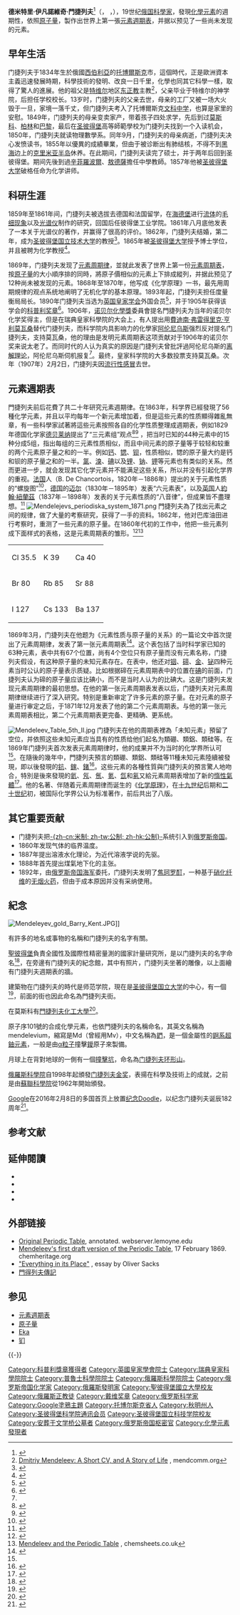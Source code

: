 {{NoteTA
|G1 = Chemistry
|1=zh:托博爾斯克;zh-tw:托波爾斯克;
}}
{{Infobox scientist
|name              = 德米特里·伊万诺维奇·门捷列夫
|image             = DIMendeleevCab.jpg
|caption           = 门捷列夫于1897年
|birth_date        = {{birth date|1834|2|8|df=yes}}
|birth_place       = {{flagicon|Russia}} [[俄罗斯帝国|俄罗斯帝国]][[托博爾斯克省|托博爾斯克省]][[托博爾斯克|托博爾斯克]]
|death_date        = {{death date and age|1907|2|2|1834|2|8|df=yes}}
|death_place       =  {{flagicon|Russia}} [[俄罗斯帝国|俄罗斯帝国]][[圣彼得堡|圣彼得堡]]
|nationality       = {{flag|Russian Empire}}
|fields            = 化学、物理学
|workplaces        =
|alma_mater        = [[圣彼得堡大学|圣彼得堡大学]]
|doctoral_advisor  =
|academic_advisors =
|doctoral_students =
|notable_students  = 
|known_for         = 发明[[元素周期表|元素周期表]]
|awards           = [[戴维奖章|戴维奖章]]（1882年）<br>[[科普利獎章|科普利獎章]]（1905年）
|influences        =
|influenced        =
|religion          = [[东正教|东正教]]
|signature         =  <!--(filename only)-->
}}
'''德米特里·伊凡諾維奇·門捷列夫'''<ref>{{Cite web|url=http://terms.naer.edu.tw/detail/1184405/|title=Mendeleev - 門得列夫|accessdate=2016-10-25|work=terms.naer.edu.tw|archive-url=https://web.archive.org/web/20161025235739/http://terms.naer.edu.tw/detail/1184405/|archive-date=2016-10-25|dead-url=yes}}</ref>（{{lang-ru|'''Дми́трий Ива́нович Менделе́ев'''}}，{{IPA-ru|ˈdmʲitrʲɪj ɪˈvanəvʲɪtɕ mʲɪndʲɪˈlʲejɪf}} {{Audio|ru-Dmitri_Mendeleev.ogg|讀音|}}，{{bd|1834年|2月8日|1907年|2月2日|catIdx=Mendeleev, Dmitri}}），19世纪[[俄罗斯帝国|俄国]][[科學家|科學家]]，發現[[化學元素|化學元素]]的週期性，依照[[原子量|原子量]]，製作出世界上第一張[[元素週期表|元素週期表]]，并据以预见了一些尚未发现的元素。

== 早年生活 ==
门捷列夫于1834年生於俄國[[西伯利亞|西伯利亞]]的[[托博爾斯克|托博爾斯克]]市，這個時代，正是歐洲資本主義迅速發展時期，科學技術的發明、改良一日千里，化學也同其它科學一樣，取得了驚人的進展。他的祖父是[[特维尔|特维尔]]地区[[东正教|东正教]]主教<ref>[http://www.mendcomm.org/Mendeleev.aspx Dmitriy Mendeleev: A Short CV, and A Story of Life] {{Wayback|url=http://www.mendcomm.org/Mendeleev.aspx |date=20170825073835 }}, mendcomm.org</ref>，父亲毕业于特维尔的神学院，后担任学校校长。13岁时，门捷列夫的父亲去世，母亲的工厂又被一场大火毁于一旦，家境一落千丈，但门捷列夫考入了托博爾斯克[[文科中学|文科中学]]，也算是家里的安慰。1849年，门捷列夫的母亲变卖家产，带着孩子四处求学，先后到过[[莫斯科|莫斯科]]、[[柏林|柏林]]和[[巴黎|巴黎]]，最后在[[圣彼得堡|圣彼得堡]]高等師範學校为门捷列夫找到一个入读机会，1850年，门捷列夫就读物理數學系。同年9月，门捷列夫的母亲病逝，门捷列夫决心发愤读书，1855年以優異的成績畢業，但由于被诊断出有肺结核，不得不到[[黑海|黑海]]边上的[[克里米亚半岛|克里米亚半岛]]休养。在此期间，门捷列夫读完了硕士，并于两年后回到圣彼得堡。期间先後到過[[辛菲羅波爾|辛菲羅波爾]]、[[敖德薩|敖德薩]]擔任中學教師。1857年他被[[圣彼得堡大学|圣彼得堡大学]]破格任命为化学讲师。

== 科研生涯 ==
1859年至1861年间，门捷列夫被选拔去德国和法国留学，在[[海德堡|海德堡]]进行[[流体|流体]]的[[毛细现象|毛细现象]]以及[[光谱仪|光谱仪]]制作的研究，回国后任彼得堡工业学院。1861年八月底他发表了一本关于光谱仪的著作，并赢得了很高的评价。1862年，门捷列夫结婚，第二年，成为[[圣彼得堡国立技术大学|圣彼得堡国立技术大学]]的教授<ref>{{cite web |url=http://www.rustest.spb.ru/site/9/4/index.html |language=ru |title=Rustest.spb.ru |publisher=Rustest.spb.ru |accessdate=13 March 2010 |deadurl=yes |archiveurl=https://web.archive.org/web/20100922084854/http://www.rustest.spb.ru/site/9/4/index.html |archivedate=2010年9月22日 }}</ref>。1865年被[[圣彼得堡大学|圣彼得堡大学]]授予博士学位，并且被聘为化学教授<ref>{{cite web|title=化学地图师：门捷列夫、莫斯莱|url=http://222.200.136.143/WebCai/history/Lecture/chemmapmaker.html|accessdate=2009-07-27}}{{dead link|date=2018年2月 |bot=InternetArchiveBot |fix-attempted=yes }}</ref>。

1869年，门捷列夫发现了[[元素周期律|元素周期律]]，並就此发表了世界上第一份[[元素周期表|元素周期表]]，按[[原子量|原子量]]的大小順序排的同時，將原子價相似的元素上下排成縱列，并据此预见了12种尚未被发现的元素。1868年至1870年，他写成《化学原理》一书，最先用周期規律的观点系统地阐明了无机化学的基本原理。1893年起，门捷列夫担任度量衡局局长。1890年门捷列夫当选为[[英国皇家学会|英国皇家学会]]外国会员<ref>{{cite web|title=德米特里·门捷列夫|url=http://www.szpa.org.cn/Article_View.asp?id=1532|accessdate=2009-07-27}}{{deadlink}}</ref>，并于1905年获得该学会的[[科普利奖章|科普利奖章]]<ref name="國科會">{{cite web|url=http://highscope.ch.ntu.edu.tw/wordpress/?p=3490|language=zh|title=門得列夫（Dmitri Mendeleev） Ⅱ|publisher=國科會高瞻自然科學教學資源平台|date=2008-07-23|accessdate=2014-01-29|author=董騰元|archive-date=2016-12-22|archive-url=https://web.archive.org/web/20161222005425/http://highscope.ch.ntu.edu.tw/wordpress/?p=3490|dead-url=no}}</ref>。1906年，[[诺贝尔化學獎|诺贝尔化學獎]]委員會提名門捷列夫为当年的诺贝尔化学奖得主，但是在瑞典皇家科學院的大会上，有人提出用[[費迪南·弗雷得里克·亨利莫瓦桑|費迪南·弗雷得里克·亨利莫瓦桑]]替代门捷列夫，而科学院内具影响力的化學家[[阿伦尼乌斯|阿伦尼乌斯]]强烈反对提名门捷列夫，支持莫瓦桑，他的理由是发明元素周期表这项贡献对于1906年的诺贝尔奖来说太老了。而同时代的人认为真实的原因是门捷列夫曾批評過阿伦尼乌斯的[[酸碱电离理论|离解理论]]，阿伦尼乌斯伺机报复<ref name="國科會"/>。最终，皇家科学院的大多数投票支持莫瓦桑。次年（1907年）2月2日，门捷列夫因[[流行性感冒|流行性感冒]]去世。

== 元素週期表 ==
門捷列夫前后花費了共二十年研究元素週期律。在1863年，科学界已經發現了56種化学元素，并且以平均每年一个新元素增加着，但是這些元素的性质顯得雜亂無章，有一些科學家試著將這些元素按照各自的化学性质整理成週期表，例如1829年德国化学家[[約翰·沃爾夫岡·德貝萊納|德贝莱纳]]提出了“三元素组”观点<ref>{{cite web| title = Johann Wolfgang Dobereiner| publisher = | date = | url = http://chemed.chem.purdue.edu/genchem/history/dobereiner.html| accessdate = 2008-03-08| archive-url = https://web.archive.org/web/20160323155930/http://chemed.chem.purdue.edu/genchem/history/dobereiner.html| archive-date = 2016-03-23| dead-url = yes}}</ref><ref>{{cite web | title = A Historic Overview: Mendeleev and the Periodic Table | publisher =  | date =  | url = http://genesismission.jpl.nasa.gov/educate/scimodule/UnderElem/UnderElem_pdf/HistOverST.pdf | accessdate = 2008-03-08 | archive-date = 2008-03-07 | archive-url = https://web.archive.org/web/20080307024243/http://genesismission.jpl.nasa.gov/educate/scimodule/UnderElem/UnderElem_pdf/HistOverST.pdf | dead-url = yes }}</ref> ，把当时已知的44种元素中的15种分成5组，指出每组的三元素性质相似，而且中间元素的原子量等于较轻和较重的两个元素原子量之和的一半。例如[[钙|钙]]、[[锶|锶]]、[[钡|钡]]，性质相似，锶的原子量大约是钙和钡的原子量之和的一半。[[氯|氯]]、[[溴|溴]]、[[碘|碘]]以及[[锂|锂]]、[[钠|钠]]、[[钾|钾]]等元素也有类似的关系。然而更进一步，就会发现其它化学元素并不能满足这些关系，所以并没有引起化学界的重视。[[法国|法国]]人{{le|德尚寇特斯|Alexandre-Émile Béguyer de Chancourtois}}（B. De Chancortois，1820年－1886年）提出的关于元素性质的“螺旋图”<ref>{{Cite web |url=http://www.ngensis.com/NGE/elements/elementum.htm |title=元素 |accessdate=2014-01-28 |publisher=延陵科學綜合室 |archive-date=2019-01-20 |archive-url=https://web.archive.org/web/20190120221928/http://www.ngensis.com/NGE/elements/elementum.htm |dead-url=no }}</ref>，[[德国|德国]]的[[尤利乌斯·洛塔尔·迈耶尔|迈尔]]（1830年－1895年）发表“六元素表”，以及[[英国|英国]]人[[約翰·紐蘭茲|約翰·紐蘭茲]]（1837年－1898年）发表的关于元素性质的“八音律”，但成果皆不盡理想。<ref>{{cite web|title=门捷列夫 |url=http://202.117.144.138/hxzht/hxjxzh/mjlf.pdf}}{{deadlink}}</ref>
[[Image:Mendelejevs_periodiska_system_1871.png|thumb]]
門捷列夫為了找出元素之间的规律，做了大量的考察研究，获得了一手的资料。1862年，他对巴库油田进行考察时，重测了一些元素的原子量。在1860年代初的工作中，他把一些元素列成下面样式的表格，这是元素周期表的雏形。<ref>{{cite web |url=http://www.wou.edu/las/physci/ch412/perhist.htm |language=en |title=A brief history of the development of the period table |publisher=Western Oregon University |accessdate=2014-01-28 |archive-date=2015-05-03 |archive-url=https://web.archive.org/web/20150503003958/http://www.wou.edu/las/physci/ch412/perhist.htm |dead-url=no }}</ref><ref>[http://www.chemsheets.co.uk/GCSEPeriod07.doc Mendeleev and the Periodic Table] {{webarchive|url=https://web.archive.org/web/20110912072801/http://www.chemsheets.co.uk/GCSEPeriod07.doc |date=2011-09-12 }}, chemsheets.co.uk</ref>

{| class="wikitable"
|-
| Cl 35.5 || K 39 || Ca 40
|-
| Br 80 || Rb 85 || Sr 88
|-
| I 127 || Cs 133 || Ba 137
|}

1869年3月，门捷列夫在他题为《元素性质与原子量的关系》的一篇论文中首次提出了元素周期律，发表了第一张元素周期表<ref name="zhongguoqingnianbao">{{cite web|title=门捷列夫：激情一生，悲情一世|url=http://www.neworiental.org/publish/portal0/tab1119/info354029.htm|author=王波|publisher=中国青年报|accessdate=2009-07-28}}{{dead link|date=2018年2月 |bot=InternetArchiveBot |fix-attempted=yes }}</ref>。这个表包括了当时科学家已知的63种元素，表中共有67个位置，尚有4个空位只有原子量而没有元素名称，门捷列夫假设，有这种原子量的未知元素存在。在表中，他还对[[铟|铟]]、[[碲|碲]]、[[金|金]]、[[铋|铋]]四种元素当时公认的原子量表示质疑。比如根据碲在元素周期表中的位置在[[碘|碘]]的前面，门捷列夫认为碲的原子量应该比碘小，而不是当时人认为的比碘大。这是门捷列夫发现元素周期律的最初思想。在他的第一张元素周期表发表以后，门捷列夫对元素周期律继续进行了深入研究。特别是重新审定了许多元素的原子量。在对元素的原子量进行审定之后，于1871年12月发表了他的第二个元素周期表。与他的第一张元素周期表相比，第二个元素周期表更完备、更精确、更系统。

[[File:Mendeleev_Table_5th_II.jpg|thumb]]
门捷列夫在他的周期表裡為「未知元素」預留了空位，并依照这些未知元素应当具有的性质给他们起名为類硼、類鋁、類硅等。在1869年门捷列夫首次发表元素周期律时，他的成果并不为当时的化学界所认可<ref name="zhongguoqingnianbao"/>。在隨後的幾年中，門捷列夫預言的類硼、類鋁、類硅等11種未知元素陸續被發現，即以後發現的[[鈧|鈧]]、[[鎵|鎵]]、[[鍺|鍺]]<ref>{{cite news |author=蔡永彬 |coauthors= |title=化學元素解析／原子量不固定 科學界新共識 |url=http://mag.udn.com/mag/edu/storypage.jsp?f_ART_ID=295689 |work=新聞中的科學 |publisher=聯合新聞網 |date=2011-01-10 |accessdate=2014-01-28 |archive-date=2014-02-01 |archive-url=https://web.archive.org/web/20140201191000/http://mag.udn.com/mag/edu/storypage.jsp?f_ART_ID=295689 |dead-url=no }}</ref>。这些元素的各種性質與门捷列夫的預言驚人地吻合，特別是後來發現的[[氦|氦]]、[[氖|氖]]、[[氬|氬]]、[[氪|氪]]、[[氙|氙]]和[[氡|氡]]又給元素周期表增加了新的[[稀有气体|惰性氣體]]<ref>{{cite web|title=门捷列夫与元素周期律的发现|url=http://www.cnfxj.org/Html/kejishihua/2009-2/12/151607109.html|accessdate=2009-07-28|author=钟樊文|deadurl=yes|archiveurl=https://web.archive.org/web/20100213012938/http://www.cnfxj.org/Html/kejishihua/2009-2/12/151607109.html|archivedate=2010-02-13}}</ref>。他的名著、伴随着元素周期律而诞生的《[[化学原理|化学原理]]》，在[[十九世纪|十九世纪]]后期和[[二十世纪|二十世纪]]初，被国际化学界公认为标准著作，前后共出了八版。

== 其它重要贡献 ==
*门捷列夫把[[米制|-{zh-cn:米制; zh-tw:公制; zh-hk:公制}-]]系统引入到[[俄罗斯帝国|俄罗斯帝国]]。
*1860年发现气体的临界温度。
*1887年提出溶液水化理论，为近代溶液学说的先驱。
*1888年首先提出煤氣地下化的主张。
*1892年，由[[俄罗斯帝国海军|俄罗斯帝国海军]]委托，门捷列夫发明了[[焦珂罗酊|焦珂罗酊]]，一种基于[[硝化纤维|硝化纤维]]的[[无烟火药|无烟火药]]，但由于成本原因并没有采纳使用。

== 紀念 ==
[[File:Mendeleyev_gold_Barry_Kent.JPG|thumb]]]]

有許多的地名或事物的名稱和门捷列夫的名字有關。

[[聖彼得堡|聖彼得堡]]負責全國性及國際性精密量測的國家計量研究所，是以门捷列夫的名字命名<ref>{{cite web |author = ВНИИМ Дизайн Груп |url = http://www.vniim.ru/index.en.html |title = D.I.Mendeleyev Institute for Metrology |website = Vniim.ru |date = 2011-04-13 |access-date = 2012-08-20 |archive-url = https://web.archive.org/web/20170530140108/http://vniim.ru/index.en.html |archive-date = 2017-05-30 |dead-url = yes }}</ref>，在旁邊有门捷列夫的紀念館，其中有照片，门捷列夫坐著的雕像，以上面繪有门捷列夫週期表的牆。

{{link-en|Twelve Collegia||Twelve Collegia}}建築物在门捷列夫的時代是师范学院，現在是[[圣彼得堡国立大学|圣彼得堡国立大学]]的中心，有一個{{link-en|門捷列夫紀念博物館|Dmitry Mendeleev's Memorial Museum Apartment}}<ref>{{cite web |publisher = Saint-Petersburg State University |url = http://www.eng.spbu.ru/university/culture/museums/mendeleev/ |title = Museum-Archives n. a. Dmitry Mendeleev - Museums - Culture and Sport - University - Saint-Petersburg state university |website = Eng.spbu.ru |date= |access-date=2012-08-19 |dead-url = yes |archive-url = https://web.archive.org/web/20121024000454/http://www.eng.spbu.ru/university/culture/museums/mendeleev/ |archive-date=2012-10-24 }}</ref>，前面的街也因此命名為門捷列夫街。

在莫斯科有[[門捷列夫化工大學|門捷列夫化工大學]]<ref>{{cite web |url = http://www.muctr.ru/en/ |title = University homepage in English |access-date = 2014-01-28 |archive-url = https://web.archive.org/web/20170109151210/http://www.muctr.ru/en/ |archive-date = 2017-01-09 |dead-url=yes }}</ref>。

原子序101號的合成化學元素，也依門捷列夫的名稱命名，其英文名稱為mendelevium，縮寫是Md（曾經用Mv），中文名稱為[[鍆|鍆]]，是一個金屬性的[[錒系|錒系]][[超鈾元素|超鈾元素]]，一般是由[[α粒子|α粒子]]撞擊[[鑀|鑀]]原子來製備。

月球上在背對地球的一側有一個[[撞擊坑|撞擊坑]]，命名為[[门捷列夫环形山|门捷列夫环形山]]。

[[俄羅斯科學院|俄羅斯科學院]]自1998年起頒發[[门捷列夫金奖|门捷列夫金奖]]，表揚在科學及技術上的成就，之前是由[[蘇聯科學院|蘇聯科學院]]從1962年開始頒發。

[[Google|Google]]在2016年2月8日的多国首页上放置[[Google涂鸦列表|纪念Doodle]]，以纪念门捷列夫诞辰182周年<ref>{{cite web | title = Dmitri Mendeleev’s 182nd Birthday | website = [[Google塗鴉|Google Doodle]] | url = http://www.google.com/doodles/dmitri-mendeleevs-182nd-birthday | date = 2016-02-08 | access-date = 2018-02-09 | language = en | archive-date = 2021-02-10 | archive-url = https://web.archive.org/web/20210210004326/http://www.google.com/doodles/dmitri-mendeleevs-182nd-birthday | dead-url = no }}</ref>。

== 参考文献 ==
{{Reflist|30em}}

==延伸閱讀==
* {{cite book
 | first = Michael
 | last = Gordin
 | title = A Well-Ordered Thing: Dmitrii Mendeleev and the Shadow of the Periodic Table
 | url = https://archive.org/details/wellorderedthing00gord
 | publisher=Basic Books
 | location = New York
 | year = 2004
 | isbn = 0-465-02775-X
}}
* {{cite book
 | first = Dmitry Ivanovich
 | last = Mendeleyev
 | coauthors = Jensen, William B.
 | title = Mendeleev on the Periodic Law: Selected Writings, 1869–1905
 | location = Mineola, New York
 | publisher=Dover Publications
 | year = 2005
 | isbn = 0-486-44571-2
}}
* {{cite book
 | first = Paul
 | last = Strathern
 | title = Mendeleyev's Dream: The Quest For the Elements
 | url = https://archive.org/details/mendeleyevsdream0000stra_p5d3
 | location = New York
 | publisher=St Martins Press
 | year = 2001
 | isbn = 0-241-14065-X
}}
* {{cite book
 | last = Mendeleev
 | first = Dmitrii Ivanovich
 | title = Principles of Chemistry
 | url=http://www.archive.org/details/principlesofchem00menduoft
 | publisher=Collier
 | location = New York
 | year = 1901
}}

== 外部链接 ==
{{Commons|Дмитрий Иванович Менделеев|Dmitri Mendeleev}}
*[https://web.archive.org/web/20040803141736/http://webserver.lemoyne.edu/faculty/giunta/EA/MENDELEEVann.HTML Original Periodic Table], annotated. webserver.lemoyne.edu
*[https://web.archive.org/web/20140219230614/http://www.chemheritage.org/classroom/chemach/pop/04periodic/meyer1.html Mendeleev's first draft version of the Periodic Table], 17 February 1869. chemheritage.org
*[http://www.nytimes.com/library/magazine/millennium/m1/sacks.html "Everything in its Place"] {{Wayback|url=http://www.nytimes.com/library/magazine/millennium/m1/sacks.html |date=20080726132011 }}, essay by Oliver Sacks
* [https://web.archive.org/web/20081227112609/http://www.hgjh.hlc.edu.tw/~drop/chap08/period/08p01.htm 門得列夫傳記]

== 参见 ==
{{Portal|化学|俄罗斯|人物}}
* [[元素週期表|元素週期表]]
* [[原子量|原子量]]
* [[Eka|Eka]]
* [[钔|钔]]

{{-}}
{{元素周期表}}
{{戴维奖章获得者}}
{{1901年至1950年科普利奖章获奖者}}

{{Authority control}}

{{DEFAULTSORT:Mendeleev, Dmitri Ivanovich}}
[[Category:科普利獎章獲得者|Category:科普利獎章獲得者]]
[[Category:英國皇家學會院士|Category:英國皇家學會院士]]
[[Category:瑞典皇家科學院院士|Category:瑞典皇家科學院院士]]
[[Category:普魯士科學院院士|Category:普魯士科學院院士]]
[[Category:俄羅斯科學院院士|Category:俄羅斯科學院院士]]
[[Category:俄罗斯帝国化学家|Category:俄罗斯帝国化学家]]
[[Category:俄羅斯發明家|Category:俄羅斯發明家]]
[[Category:聖彼得堡國立大學校友|Category:聖彼得堡國立大學校友]]
[[Category:俄羅斯正教徒|Category:俄羅斯正教徒]]
[[Category:戴维奖章|Category:戴维奖章]]
[[Category:俄罗斯科学家|Category:俄罗斯科学家]]
[[Category:Google塗鴉主題|Category:Google塗鴉主題]]
[[Category:托博尔斯克省人|Category:托博尔斯克省人]]
[[Category:秋明州人|Category:秋明州人]]
[[Category:圣彼得堡科学院通讯会员|Category:圣彼得堡科学院通讯会员]]
[[Category:圣彼得堡国立科技学院校友|Category:圣彼得堡国立科技学院校友]]
[[Category:安葬于文学桥公墓者|Category:安葬于文学桥公墓者]]
[[Category:俄罗斯帝国枢密官|Category:俄罗斯帝国枢密官]]
[[Category:化學元素發現者|Category:化學元素發現者]]